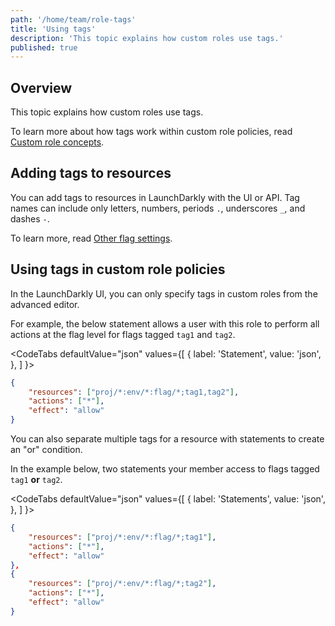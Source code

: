 ```yaml
---
path: '/home/team/role-tags'
title: 'Using tags'
description: 'This topic explains how custom roles use tags.'
published: true
---
```


## Overview

This topic explains how custom roles use tags.

To learn more about how tags work within custom role policies, read [Custom role concepts](/home/team/role-concepts).

## Adding tags to resources

You can add tags to resources in LaunchDarkly with the UI or API. Tag names can include only letters, numbers, periods `.`, underscores `_`, and dashes `-`.

To learn more, read [Other flag settings](/home/flags/settings).

## Using tags in custom role policies

In the LaunchDarkly UI, you can only specify tags in custom roles from the advanced editor.

For example, the below statement allows a user with this role to perform all actions at the flag level for flags tagged `tag1` and `tag2`.

<CodeTabs
  defaultValue="json"
  values={[
    { label: 'Statement', value: 'json', },
  ]
}>

<CodeTabItem value="json">

```json
{
    "resources": ["proj/*:env/*:flag/*;tag1,tag2"],
    "actions": ["*"],
    "effect": "allow"
}
```
</CodeTabItem>
</CodeTabs>

You can also separate multiple tags for a resource with statements to create an "or" condition.

In the example below, two statements your member access to flags tagged `tag1` **or** `tag2`.

<CodeTabs
  defaultValue="json"
  values={[
    { label: 'Statements', value: 'json', },
  ]
}>

<CodeTabItem value="json">

```json
{
    "resources": ["proj/*:env/*:flag/*;tag1"],
    "actions": ["*"],
    "effect": "allow"
},
{
    "resources": ["proj/*:env/*:flag/*;tag2"],
    "actions": ["*"],
    "effect": "allow"
}
```

</CodeTabItem>
</CodeTabs>

